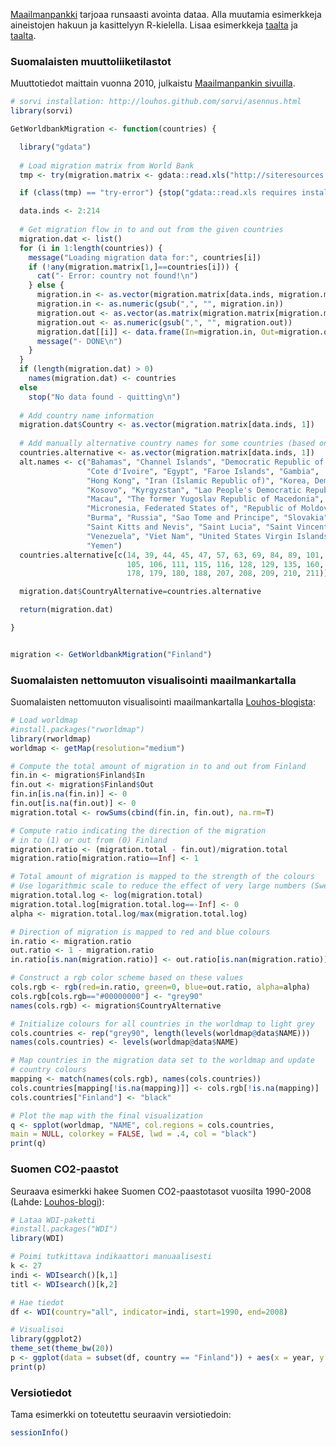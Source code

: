 <!--
%\VignetteEngine{knitr::knitr}
%\VignetteIndexEntry{sorvi Markdown Vignette made with knitr}
-->


[Maailmanpankki](http://data.worldbank.org/) tarjoaa runsaasti avointa dataa. Alla muutamia esimerkkeja aineistojen hakuun ja kasittelyyn R-kielella. Lisaa esimerkkeja [taalta](http://lamages.blogspot.com/2011/09/accessing-and-plotting-world-bank-data.html) ja [taalta](http://code.google.com/p/google-motion-charts-with-r/).

### Suomalaisten muuttoliiketilastot

Muuttotiedot maittain vuonna 2010, julkaistu [Maailmanpankin sivuilla](http://econ.worldbank.org/WBSITE/EXTERNAL/EXTDEC/EXTDECPROSPECTS/0,,contentMDK:22759429~pagePK:64165401~piPK:64165026~theSitePK:476883,00.html). 

```r
# sorvi installation: http://louhos.github.com/sorvi/asennus.html
library(sorvi)

GetWorldbankMigration <- function(countries) {

  library("gdata")
  
  # Load migration matrix from World Bank
  tmp <- try(migration.matrix <- gdata::read.xls("http://siteresources.worldbank.org/INTPROSPECTS/Resources/334934-1110315015165/T1.Estimates_of_Migrant_Stocks_2010.xls"))

  if (class(tmp) == "try-error") {stop("gdata::read.xls requires installation of the PERL module for Windows")}

  data.inds <- 2:214
  
  # Get migration flow in to and out from the given countries
  migration.dat <- list()
  for (i in 1:length(countries)) {
    message("Loading migration data for:", countries[i])
    if (!any(migration.matrix[1,]==countries[i])) {
      cat("- Error: country not found!\n")
    } else {
      migration.in <- as.vector(migration.matrix[data.inds, migration.matrix[1,]==countries[i]])
      migration.in <- as.numeric(gsub(",", "", migration.in))
      migration.out <- as.vector(as.matrix(migration.matrix[migration.matrix[,1]==countries[i], data.inds]))
      migration.out <- as.numeric(gsub(",", "", migration.out))
      migration.dat[[i]] <- data.frame(In=migration.in, Out=migration.out)
      message("- DONE\n")
    }
  }
  if (length(migration.dat) > 0)
    names(migration.dat) <- countries
  else
    stop("No data found - quitting\n")
  
  # Add country name information
  migration.dat$Country <- as.vector(migration.matrix[data.inds, 1])
  
  # Add manually alternative country names for some countries (based on names used in rworldmap)
  countries.alternative <- as.vector(migration.matrix[data.inds, 1])
  alt.names <- c("Bahamas", "Channel Islands", "Democratic Republic of the Congo", "Congo",
                 "Cote d'Ivoire", "Egypt", "Faroe Islands", "Gambia",
                 "Hong Kong", "Iran (Islamic Republic of)", "Korea, Democratic People's Republic of", "Korea, Republic of",
                 "Kosovo", "Kyrgyzstan", "Lao People's Democratic Republic", "Libyan Arab Jamahiriya",
                 "Macau", "The former Yugoslav Republic of Macedonia", 
                 "Micronesia, Federated States of", "Republic of Moldova",
                 "Burma", "Russia", "Sao Tome and Principe", "Slovakia",
                 "Saint Kitts and Nevis", "Saint Lucia", "Saint Vincent and the Grenadines", "United Republic of Tanzania",
                 "Venezuela", "Viet Nam", "United States Virgin Islands", "Palestine",
                 "Yemen")
  countries.alternative[c(14, 39, 44, 45, 47, 57, 63, 69, 84, 89, 101, 102, 103, 
                          105, 106, 111, 115, 116, 128, 129, 135, 160, 164, 171, 
                          178, 179, 180, 188, 207, 208, 209, 210, 211)] <- alt.names

  migration.dat$CountryAlternative=countries.alternative

  return(migration.dat)

}


migration <- GetWorldbankMigration("Finland")
```

### Suomalaisten nettomuuton visualisointi maailmankartalla

Suomalaisten nettomuuton visualisointi maailmankartalla [Louhos-blogista](http://louhos.wordpress.com/2011/11/17/suomalaisten-muuttoliike-maailmanpankin-datoista-maailmankartalla-visualisoituna/):

```r
# Load worldmap
#install.packages("rworldmap")
library(rworldmap)
worldmap <- getMap(resolution="medium")

# Compute the total amount of migration in to and out from Finland
fin.in <- migration$Finland$In
fin.out <- migration$Finland$Out
fin.in[is.na(fin.in)] <- 0
fin.out[is.na(fin.out)] <- 0
migration.total <- rowSums(cbind(fin.in, fin.out), na.rm=T)

# Compute ratio indicating the direction of the migration 
# in to (1) or out from (0) Finland
migration.ratio <- (migration.total - fin.out)/migration.total
migration.ratio[migration.ratio==Inf] <- 1

# Total amount of migration is mapped to the strength of the colours
# Use logarithmic scale to reduce the effect of very large numbers (Sweden)
migration.total.log <- log(migration.total)
migration.total.log[migration.total.log==-Inf] <- 0
alpha <- migration.total.log/max(migration.total.log)

# Direction of migration is mapped to red and blue colours
in.ratio <- migration.ratio
out.ratio <- 1 - migration.ratio
in.ratio[is.nan(migration.ratio)] <- out.ratio[is.nan(migration.ratio)] <- 0

# Construct a rgb color scheme based on these values
cols.rgb <- rgb(red=in.ratio, green=0, blue=out.ratio, alpha=alpha)
cols.rgb[cols.rgb=="#00000000"] <- "grey90"
names(cols.rgb) <- migration$CountryAlternative

# Initialize colours for all countries in the worldmap to light grey
cols.countries <- rep("grey90", length(levels(worldmap@data$NAME)))
names(cols.countries) <- levels(worldmap@data$NAME)

# Map countries in the migration data set to the worldmap and update 
# country colours
mapping <- match(names(cols.rgb), names(cols.countries))
cols.countries[mapping[!is.na(mapping)]] <- cols.rgb[!is.na(mapping)]
cols.countries["Finland"] <- "black"

# Plot the map with the final visualization
q <- spplot(worldmap, "NAME", col.regions = cols.countries,
main = NULL, colorkey = FALSE, lwd = .4, col = "black")
print(q)
```

### Suomen CO2-paastot

Seuraava esimerkki hakee Suomen CO2-paastotasot vuosilta 1990-2008 (Lahde: [Louhos-blogi](https://louhos.wordpress.com/2012/09/21/suomen-co2-paastot-1990-2008/)):
 
```r
# Lataa WDI-paketti
#install.packages("WDI")
library(WDI)

# Poimi tutkittava indikaattori manuaalisesti
k <- 27
indi <- WDIsearch()[k,1]
titl <- WDIsearch()[k,2]

# Hae tiedot
df <- WDI(country="all", indicator=indi, start=1990, end=2008)

# Visualisoi
library(ggplot2)
theme_set(theme_bw(20)) 
p <- ggplot(data = subset(df, country == "Finland")) + aes(x = year, y = EN.ATM.CO2E.KD.GD) + geom_line() + opts(title = titl)
print(p)
```


### Versiotiedot

Tama esimerkki on toteutettu seuraavin versiotiedoin:
 
```r
sessionInfo()
```


